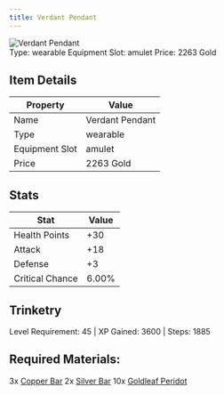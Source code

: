 ```yaml
---
title: Verdant Pendant
---
```


<div className="flex items-start gap-6 mb-8">
  <div className="flex-shrink-0">
    <img src="/assets/resources/trinketry/amulets/verdant_pendant.png" alt="Verdant Pendant" className="w-24 h-24 border rounded-lg" />
  </div>
  <div className="flex-1">
    <div className="space-y-2">
            <div className="flex flex-wrap gap-4 text-sm">
        <span className="px-2 py-1 bg-green-100 dark:bg-green-900 rounded-md">
          Type: wearable
        </span>
        <span className="px-2 py-1 bg-purple-100 dark:bg-purple-900 rounded-md">
          Equipment Slot: amulet
        </span>
        <span className="px-2 py-1 bg-yellow-100 dark:bg-yellow-900 rounded-md">
          Price: 2263 Gold
        </span>
      </div>
    </div>
  </div>
</div>

## Item Details
| Property | Value |
|----------|-------|
| Name | Verdant Pendant |
| Type | wearable |
| Equipment Slot | amulet |
| Price | 2263 Gold |

## Stats
| Stat | Value |
|------|-------|
| Health Points | +30 |
| Attack | +18 |
| Defense | +3 |
| Critical Chance | 6.00% |

## Trinketry
Level Requirement: 45 | XP Gained: 3600 | Steps: 1885

## Required Materials:
3x [Copper Bar](/docs/resources/individual/copper_bar)
2x [Silver Bar](/docs/resources/individual/silver_bar)
10x [Goldleaf Peridot](/docs/resources/individual/goldleaf_peridot)

